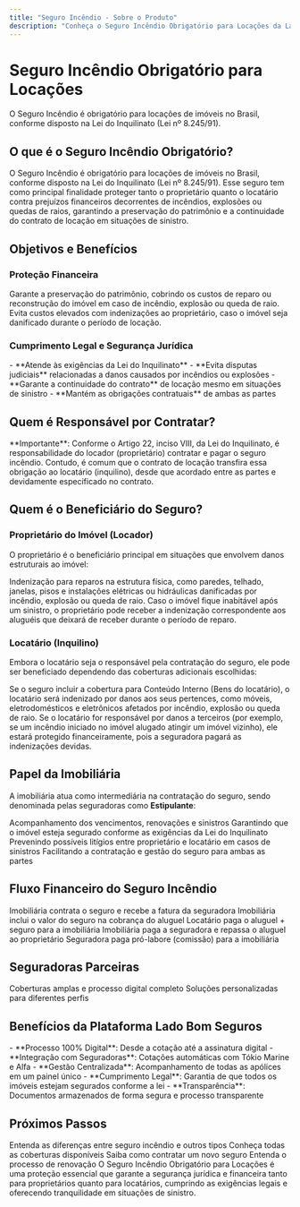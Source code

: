 ```yaml
---
title: "Seguro Incêndio - Sobre o Produto"
description: "Conheça o Seguro Incêndio Obrigatório para Locações da Lado Bom Seguros"
---
```


# Seguro Incêndio Obrigatório para Locações

<Info>
O Seguro Incêndio é obrigatório para locações de imóveis no Brasil, conforme disposto na Lei do Inquilinato (Lei nº 8.245/91).
</Info>

## O que é o Seguro Incêndio Obrigatório?

O Seguro Incêndio é obrigatório para locações de imóveis no Brasil, conforme disposto na Lei do Inquilinato (Lei nº 8.245/91). Esse seguro tem como principal finalidade proteger tanto o proprietário quanto o locatário contra prejuízos financeiros decorrentes de incêndios, explosões ou quedas de raios, garantindo a preservação do patrimônio e a continuidade do contrato de locação em situações de sinistro.

## Objetivos e Benefícios

### Proteção Financeira

<CardGroup cols={2}>
<Card title="Para o Proprietário" icon="home">
  Garante a preservação do patrimônio, cobrindo os custos de reparo ou reconstrução do imóvel em caso de incêndio, explosão ou queda de raio.
</Card>

<Card title="Para o Locatário" icon="user">
  Evita custos elevados com indenizações ao proprietário, caso o imóvel seja danificado durante o período de locação.
</Card>
</CardGroup>

### Cumprimento Legal e Segurança Jurídica

<Check>
- **Atende às exigências da Lei do Inquilinato**
- **Evita disputas judiciais** relacionadas a danos causados por incêndios ou explosões
- **Garante a continuidade do contrato** de locação mesmo em situações de sinistro
- **Mantém as obrigações contratuais** de ambas as partes
</Check>

## Quem é Responsável por Contratar?

<Warning>
**Importante**: Conforme o Artigo 22, inciso VIII, da Lei do Inquilinato, é responsabilidade do locador (proprietário) contratar e pagar o seguro incêndio. Contudo, é comum que o contrato de locação transfira essa obrigação ao locatário (inquilino), desde que acordado entre as partes e devidamente especificado no contrato.
</Warning>

## Quem é o Beneficiário do Seguro?

### Proprietário do Imóvel (Locador)

O proprietário é o beneficiário principal em situações que envolvem danos estruturais ao imóvel:

<AccordionGroup>
<Accordion title="Danos ao Imóvel">
  Indenização para reparos na estrutura física, como paredes, telhado, janelas, pisos e instalações elétricas ou hidráulicas danificadas por incêndio, explosão ou queda de raio.
</Accordion>

<Accordion title="Perda de Aluguel">
  Caso o imóvel fique inabitável após um sinistro, o proprietário pode receber a indenização correspondente aos aluguéis que deixará de receber durante o período de reparo.
</Accordion>
</AccordionGroup>

### Locatário (Inquilino)

Embora o locatário seja o responsável pela contratação do seguro, ele pode ser beneficiado dependendo das coberturas adicionais escolhidas:

<AccordionGroup>
<Accordion title="Danos aos Bens Pessoais">
  Se o seguro incluir a cobertura para Conteúdo Interno (Bens do locatário), o locatário será indenizado por danos aos seus pertences, como móveis, eletrodomésticos e eletrônicos afetados por incêndio, explosão ou queda de raio.
</Accordion>

<Accordion title="Responsabilidade Civil Familiar">
  Se o locatário for responsável por danos a terceiros (por exemplo, se um incêndio iniciado no imóvel alugado atingir um imóvel vizinho), ele estará protegido financeiramente, pois a seguradora pagará as indenizações devidas.
</Accordion>
</AccordionGroup>

## Papel da Imobiliária

A imobiliária atua como intermediária na contratação do seguro, sendo denominada pelas seguradoras como **Estipulante**:

<CardGroup cols={2}>
<Card title="Administração e Gestão" icon="chart-bar">
  Acompanhamento dos vencimentos, renovações e sinistros
</Card>

<Card title="Cumprimento Legal" icon="scale">
  Garantindo que o imóvel esteja segurado conforme as exigências da Lei do Inquilinato
</Card>

<Card title="Proteção Jurídica" icon="shield-check">
  Prevenindo possíveis litígios entre proprietário e locatário em casos de sinistros
</Card>

<Card title="Intermediação" icon="handshake">
  Facilitando a contratação e gestão do seguro para ambas as partes
</Card>
</CardGroup>

## Fluxo Financeiro do Seguro Incêndio

<Steps>
<Step title="Contratação">
  Imobiliária contrata o seguro e recebe a fatura da seguradora
</Step>

<Step title="Cobrança">
  Imobiliária inclui o valor do seguro na cobrança do aluguel
</Step>

<Step title="Pagamento">
  Locatário paga o aluguel + seguro para a imobiliária
</Step>

<Step title="Repasse">
  Imobiliária paga a seguradora e repassa o aluguel ao proprietário
</Step>

<Step title="Comissão">
  Seguradora paga pró-labore (comissão) para a imobiliária
</Step>
</Steps>

## Seguradoras Parceiras

<CardGroup cols={2}>
<Card title="Tókio Marine" icon="building-office">
  Coberturas amplas e processo digital completo
</Card>

<Card title="Alfa Seguradora" icon="building-office">
  Soluções personalizadas para diferentes perfis
</Card>
</CardGroup>

## Benefícios da Plataforma Lado Bom Seguros

<Check>
- **Processo 100% Digital**: Desde a cotação até a assinatura digital
- **Integração com Seguradoras**: Cotações automáticas com Tókio Marine e Alfa
- **Gestão Centralizada**: Acompanhamento de todas as apólices em um painel único
- **Cumprimento Legal**: Garantia de que todos os imóveis estejam segurados conforme a lei
- **Transparência**: Documentos armazenados de forma segura e processo transparente
</Check>

## Próximos Passos

<CardGroup cols={2}>
<Card title="Diferenças entre Seguros" icon="arrows-right-left" href="/produtos/seguro-incendio/diferencas">
  Entenda as diferenças entre seguro incêndio e outros tipos
</Card>

<Card title="Coberturas Disponíveis" icon="shield-check" href="/produtos/seguro-incendio/coberturas">
  Conheça todas as coberturas disponíveis
</Card>

<Card title="Como Contratar" icon="document-plus" href="/produtos/seguro-incendio/contratacao">
  Saiba como contratar um novo seguro
</Card>

<Card title="Renovação" icon="arrow-path" href="/produtos/seguro-incendio/renovacao">
  Entenda o processo de renovação
</Card>
</CardGroup>

<Note>
O Seguro Incêndio Obrigatório para Locações é uma proteção essencial que garante a segurança jurídica e financeira tanto para proprietários quanto para locatários, cumprindo as exigências legais e oferecendo tranquilidade em situações de sinistro.
</Note>